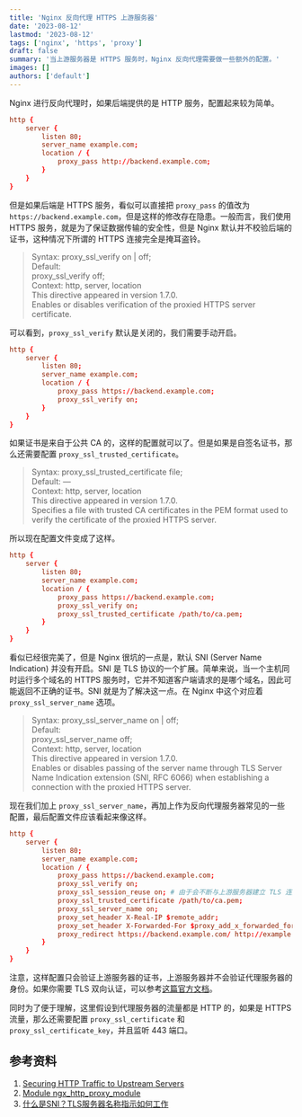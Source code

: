 ```yaml
---
title: 'Nginx 反向代理 HTTPS 上游服务器'
date: '2023-08-12'
lastmod: '2023-08-12'
tags: ['nginx', 'https', 'proxy']
draft: false
summary: '当上游服务器是 HTTPS 服务时，Nginx 反向代理需要做一些额外的配置。'
images: []
authors: ['default']
---
```


Nginx 进行反向代理时，如果后端提供的是 HTTP 服务，配置起来较为简单。

```conf
http {
    server {
        listen 80;
        server_name example.com;
        location / {
            proxy_pass http://backend.example.com;
        }
    }
}
```

但是如果后端是 HTTPS 服务，看似可以直接把 `proxy_pass` 的值改为 `https://backend.example.com`，但是这样的修改存在隐患。一般而言，我们使用 HTTPS 服务，就是为了保证数据传输的安全性，但是 Nginx 默认并不校验后端的证书，这种情况下所谓的 HTTPS 连接完全是掩耳盗铃。

> Syntax:	proxy_ssl_verify on | off;  
> Default:	  
> proxy_ssl_verify off;  
> Context:	http, server, location  
> This directive appeared in version 1.7.0.  
> Enables or disables verification of the proxied HTTPS server certificate.  

可以看到，`proxy_ssl_verify` 默认是关闭的，我们需要手动开启。

```conf
http {
    server {
        listen 80;
        server_name example.com;
        location / {
            proxy_pass https://backend.example.com;
            proxy_ssl_verify on;
        }
    }
}
```

如果证书是来自于公共 CA 的，这样的配置就可以了。但是如果是自签名证书，那么还需要配置 `proxy_ssl_trusted_certificate`。

> Syntax:	proxy_ssl_trusted_certificate file;  
> Default:	—  
> Context:	http, server, location  
> This directive appeared in version 1.7.0.  
> Specifies a file with trusted CA certificates in the PEM format used to verify the certificate of the proxied HTTPS server.  

所以现在配置文件变成了这样。

```conf
http {
    server {
        listen 80;
        server_name example.com;
        location / {
            proxy_pass https://backend.example.com;
            proxy_ssl_verify on;
            proxy_ssl_trusted_certificate /path/to/ca.pem;
        }
    }
}
```

看似已经很完美了，但是 Nginx 很坑的一点是，默认 SNI (Server Name Indication) 并没有开启。SNI 是 TLS 协议的一个扩展。简单来说，当一个主机同时运行多个域名的 HTTPS 服务时，它并不知道客户端请求的是哪个域名，因此可能返回不正确的证书。SNI 就是为了解决这一点。在 Nginx 中这个对应着 `proxy_ssl_server_name` 选项。

> Syntax:	proxy_ssl_server_name on | off;  
> Default:	  
> proxy_ssl_server_name off;  
> Context:	http, server, location  
> This directive appeared in version 1.7.0.  
> Enables or disables passing of the server name through TLS Server Name Indication extension (SNI, RFC 6066) when establishing a connection with the proxied HTTPS server.  

现在我们加上 `proxy_ssl_server_name`，再加上作为反向代理服务器常见的一些配置，最后配置文件应该看起来像这样。

```conf
http {
    server {
        listen 80;
        server_name example.com;
        location / {
            proxy_pass https://backend.example.com;
            proxy_ssl_verify on;
            proxy_ssl_session_reuse on; # 由于会不断与上游服务器建立 TLS 连接，开启这个选项可以提高性能
            proxy_ssl_trusted_certificate /path/to/ca.pem;
            proxy_ssl_server_name on;
            proxy_set_header X-Real-IP $remote_addr;
            proxy_set_header X-Forwarded-For $proxy_add_x_forwarded_for; 
            proxy_redirect https://backend.example.com/ http://example.com/;
        }
    }
}
```

注意，这样配置只会验证上游服务器的证书，上游服务器并不会验证代理服务器的身份。如果你需要 TLS 双向认证，可以参考[这篇官方文档](https://docs.nginx.com/nginx/admin-guide/security-controls/securing-http-traffic-upstream/)。

同时为了便于理解，这里假设到代理服务器的流量都是 HTTP 的，如果是 HTTPS 流量，那么还需要配置 `proxy_ssl_certificate` 和 `proxy_ssl_certificate_key`，并且监听 443 端口。




## 参考资料

1. [Securing HTTP Traffic to Upstream Servers](https://docs.nginx.com/nginx/admin-guide/security-controls/securing-http-traffic-upstream/)
2. [Module ngx_http_proxy_module](https://nginx.org/en/docs/http/ngx_http_proxy_module.html)
3. [什么是SNI？TLS服务器名称指示如何工作](https://www.cloudflare.com/zh-cn/learning/ssl/what-is-sni/)